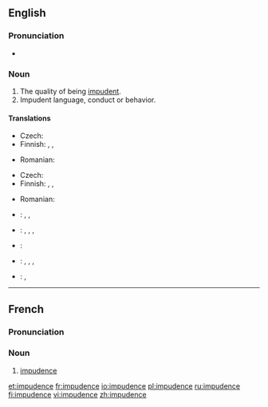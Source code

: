 ==English==

===Pronunciation===
*{{Audio-IPA|en-us-impudent.ogg|/ˈɪmpyədəns/ (US)}}

===Noun===
{{en-noun|-}}

# The quality of being [[impudent]].
# Impudent language, conduct or behavior.

====Translations====
{{trans-top|quality of being impudent}}
* Czech: {{t-|cs|drzost|f}}
* Finnish: {{t-|fi|röyhkeys}}, {{t|fi|häpeämättömyys}}, {{t|fi|julkeus}}
{{trans-mid}}
* Romanian: {{t-|ro|obrăznicie|f}}
{{trans-bot}}

{{trans-top|impudent language, conduct or behavior}}
* Czech: {{t-|cs|drzost|f}}
* Finnish: {{t-|fi|röyhkeys}}, {{t|fi|häpeämättömyys}}, {{t|fi|julkeus}}
{{trans-mid}}
* Romanian: {{t-|ro|obrăznicie|f}}
{{trans-bot}}

{{checktrans-top}}
* {{ttbc|Chinese}}: {{t-|cmn|厚脸皮|sc=Hani|xs=Mandarin}}, {{t-|cmn|厚颜|sc=Hani|xs=Mandarin}}, {{t-|cmn|无耻|sc=Hani|xs=Mandarin}}
* {{ttbc|Estonian}}: {{t|et|lugupidamatus}}, {{t|et|ninakus}}, {{t|et|häbematus}}, {{t|et|jultumus}}
* {{ttbc|French}}: {{t+|fr|impudence|f}}
* {{ttbc|German}}: {{t|de|Flegelei|f}}, {{t+|de|Frechheit|f}}, {{t|de|Unverschämtheit|f}}, {{t|de|Vermessenheit|f}} 
* {{ttbc|Polish}}: {{t-|pl|bezczelność|f}}, {{t-|pl|zuchwalstwo|n}}
{{trans-bot}}

----

==French==

===Pronunciation===
{{IPA|/ɛ̃.py.dɑ̃s/|lang=fr}}

===Noun===
{{fr-noun|f}}

# [[#English|impudence]]

[[et:impudence]]
[[fr:impudence]]
[[io:impudence]]
[[pl:impudence]]
[[ru:impudence]]
[[fi:impudence]]
[[vi:impudence]]
[[zh:impudence]]